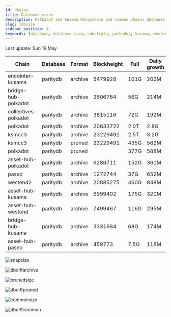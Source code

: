 ```yaml
---
id: dbsize
title: Database sizes
description: Polkadot and Kusama Relaychain and common chains database sizes
slug: /dbsize
sidebar_position: 4
keywords: [database, database size, substrate, polkadot, kusama, westend]
---
```



Last update: Sun 19 May

| Chain    | Database   | Format | Blockheight | Full         | Daily growth |
| ------------------------| ----------- | -------- | ------- | ---------- | ----- | 
| encointer-kusama | paritydb | archive | 5479928 | 101G | 202M |
| bridge-hub-polkadot | paritydb | archive | 2606784 | 56G | 214M |
| collectives-polkadot | paritydb | archive | 3815116 | 72G | 192M |
| polkadot | paritydb | archive | 20833722 | 2.0T | 2.8G |
| ksmcc3 | paritydb | archive | 23229491 | 2.5T | 3.2G |
| ksmcc3 | paritydb | pruned | 23229491 | 435G | 562M |
| polkadot | paritydb | pruned |  | 377G | 588M |
| asset-hub-polkadot | paritydb | archive | 6286711 | 152G | 361M |
| paseo | paritydb | archive | 1272744 | 37G | 652M |
| westend2 | paritydb | archive | 20885275 | 460G | 848M |
| asset-hub-kusama | paritydb | archive | 6999402 | 175G | 320M |
| asset-hub-westend | paritydb | archive | 7499467 | 116G | 295M |
| bridge-hub-kusama | paritydb | archive | 3331684 | 68G | 174M |
| asset-hub-paseo | paritydb | archive | 459773 | 7.5G | 118M |

![snapsize](/img/archivesize.png)

![dbdiffarchive](/img/dbdiffrelay.png)

![prunedsize](/img/prunedsize.png)

![dbdiffpruned](/img/dbdiffpruned.png)

![commonsize](/img/commonsize.png)

![dbdiffcommon](/img/dbdiffcommon.png)
